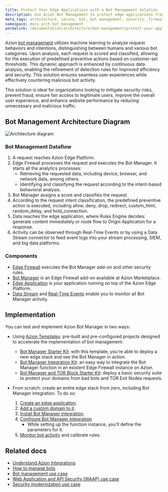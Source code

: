 ```yaml
---
title: Protect Your Edge Applications with a Bot Management Solution
description: Use Azion Bot Management to protect edge applications from bots, preventing malicious attacks.
meta_tags: architecture, secure, bot, bot management, security, firewall
namespace: docs_arch_bot_management
permalink: /documentation/architecture/bot-management/protect-your-applications-with-bot-management/
---
```


Azion [bot management]() utilizes machine learning to analyze request behaviors and intentions, distinguishing between humans and various bot categories. Upon analysis, each request is scored and classified, allowing for the execution of predefined preventive actions based on customer-set thresholds. This dynamic approach is enhanced by continuous data analysis, enabling the refinement of detection rules for improved efficiency and security. This solution ensures seamless user experiences while effectively countering malicious bot activity.

This solution is ideal for organizations looking to mitigate security risks, prevent fraud, ensure fair access to legitimate users, improve the overall user experience, and enhance website performance by reducing unnecessary and malicious traffic.

## Bot Management Architecture Diagram

![Architecture diagram](/assets/docs/images/uploads/diagram-bot-management.png)

### Bot Management Dataflow

1. A request reaches Azion Edge Platform.
2. Edge Firewall processes the request and executes the Bot Manager. It starts all the analytics processes:
    - Retrieving the requested data, including device, browser, and network data, among others.
    - Identifying and classifying the request according to the intent-based behavioral analysis.
3. Bot Manager assigns a score and classifies the request.
4. According to the request intent classification, the predefined preventive action is executed, including allow, deny, drop, redirect, custom_html, random_delay, and hold_connection.
5. Data reaches the edge application, where Rules Engine decides: generate content immediately or route flow to Origin Application for a response.
6. Activity can be observed through Real-Time Events or by using a Data Stream connector to feed event logs into your stream processing, SIEM, and big data platforms.

### Components

- [Edge Firewall](/en/documentation/products/secure/edge-firewall/) executes the Bot Manager add-on and other security rules.
- [Bot Manager](/en/documentation/products/guides/bot-manager/) is an Edge Firewall add-on available at Azion Marketplace.
- [Edge Application](/en/documentation/products/build/edge-application/) is your application running on top of the Azion Edge Platform.
- [Data Stream](/en/documentation/products/observe/data-streaming/) and [Real-Time Events](/en/documentation/products/observe/real-time-metrics/) enable you to monitor all Bot Manager activity.

## Implementation

You can test and implement Azion Bot Manager in two ways:

- Using [Azion Templates](/en/documentation/products/marketplace/templates/): pre-built and pre-configured projects designed to accelerate the implementation of bot management:
    - [Bot Manager Starter Kit](/en/documentation/products/guides/bot-manager-starter-kit/): with this template, you're able to deploy a new edge stack and see the Bot Manager in action.
    - [Bot Manager Integration Kit](/en/documentation/products/guides/bot-manager-integration-kit/): an easy way to integrate the Bot Manager function in an existent Edge Firewall instance on Azion.
    - [Bot Manager and TOR Block Starter Kit](/en/documentation/products/guides/bot-manager-and-tor-block-starter-kit/): deploy a basic security suite to protect your domains from bad bots and TOR Exit Nodes requests.

- From scratch: create an entire edge stack from zero, including Bot Manager integration. To do so: 
    1. [Create an edge application](/en/documentation/products/guides/build/build-an-application/).
    2. [Add a custom domain to it](/en/documentation/products/guides/configure-a-domain/).
    3. [Install Bot Manager integration](/en/documentation/products/guides/bot-manager/).
    4. [Configure Bot Manager integration](/en/documentation/products/guides/bot-manager/#configuring-the-integration).
        - While setting up the function instance, you'll define the parameters for it.
    5. [Monitor bot activity](/en/documentation/products/observe/data-streaming/first-steps/) and calibrate rules.

## Related docs

- [Understand Azion Integrations](/en/documentation/products/marketplace/integrations/)
- [How to manage bots](/en/documentation/products/guides/secure/manage-bots/)
- [Bot management use case]()
- [Web Application and API Security (WAAP) use case]()
- [Security modernization use case]()
